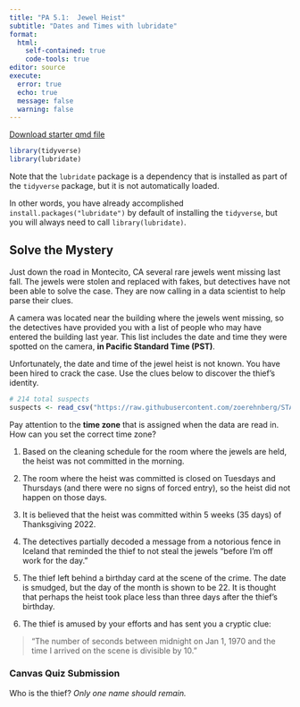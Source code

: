 ```yaml
---
title: "PA 5.1:  Jewel Heist"
subtitle: "Dates and Times with lubridate"
format: 
  html:
    self-contained: true
    code-tools: true
editor: source
execute: 
  error: true
  echo: true
  message: false
  warning: false
---
```


[Download starter qmd file](PA5_1.qmd)

```r
library(tidyverse)
library(lubridate)
```

::: callout-note
Note that the `lubridate` package is a dependency that is installed as part of the `tidyverse` package, but it is not automatically loaded.

In other words, you have already accomplished `install.packages("lubridate")` by default of installing the `tidyverse`, but you will always need to call `library(lubridate)`.
:::

## Solve the Mystery

Just down the road in Montecito, CA several rare jewels went missing last fall. The jewels were stolen and replaced with fakes, but detectives have not been able to solve the case. They are now calling in a data scientist to help parse their clues. 

A camera was located near the building where the jewels went missing, so the detectives have provided you with a list of people who may have entered the building last year. This list includes the date and time they were spotted on the camera, **in Pacific Standard Time (PST)**.

Unfortunately, the date and time of the jewel heist is not known. You have been hired to crack the case. Use the clues below to discover the thief's identity.

```r
# 214 total suspects
suspects <- read_csv("https://raw.githubusercontent.com/zoerehnberg/STAT331-S23/main/practice_activities/suspects.csv")
```

::: callout-note
Pay attention to the **time zone** that is assigned when the data are read in. How can you set the correct time zone?
:::

1. Based on the cleaning schedule for the room where the jewels are held, the heist was not committed in the morning.

2. The room where the heist was committed is closed on Tuesdays and Thursdays (and there were no signs of forced entry), so the heist did not happen on those days.

3. It is believed that the heist was committed within 5 weeks (35 days) of Thanksgiving 2022.

4. The detectives partially decoded a message from a notorious fence in Iceland that reminded the thief to not steal the jewels "before I'm off work for the day."

5. The thief left behind a birthday card at the scene of the crime. The date is smudged, but the day of the month is shown to be 22. It is thought that perhaps the heist took place less than three days after the thief's birthday.

6. The thief is amused by your efforts and has sent you a cryptic clue:

> "The number of seconds between midnight on Jan 1, 1970 and the time I arrived on the scene is divisible by 10."

::: callout-note
### Canvas Quiz Submission

Who is the thief? *Only one name should remain.*

:::